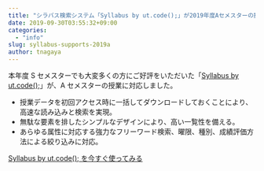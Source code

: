 ```yaml
---
title: "シラバス検索システム「Syllabus by ut.code();」が2019年度Aセメスターの授業に対応しました！"
date: 2019-09-30T03:55:32+09:00
categories:
  - "info"
slug: syllabus-supports-2019a
author: tnagaya
---
```


本年度 S セメスターでも大変多くの方にご好評をいただいた「[Syllabus by ut.code();](https://syllabus.utcode.net/)」が、A セメスターの授業に対応しました。

- 授業データを初回アクセス時に一括してダウンロードしておくことにより、高速な読み込みと検索を実現。
- 無駄な要素を排したシンプルなデザインにより、高い一覧性を備える。
- あらゆる属性に対応する強力なフリーワード検索、曜限、種別、成績評価方法による絞り込みに対応。

[Syllabus by ut.code(); を今すぐ使ってみる](https://syllabus.utcode.net/)
